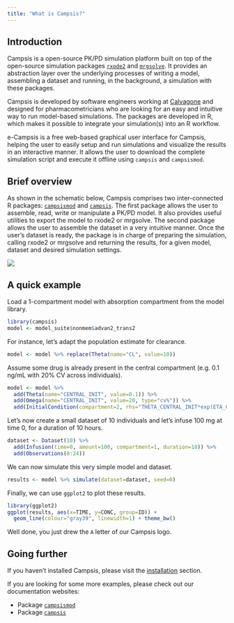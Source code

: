 ```yaml
---
title: "What is Campsis?"
---
```


## Introduction

Campsis is a open-source PK/PD simulation platform built on top of the open-source simulation packages [`rxode2`](https://github.com/nlmixr2/rxode2) and [`mrgsolve`](https://github.com/metrumresearchgroup/mrgsolve). It provides an abstraction layer over the underlying processes of writing a model, assembling a dataset and running, in the background, a simulation with these packages.   

Campsis is developed by software engineers working at [Calvagone](http://www.calvagone.com/) and designed for pharmacometricians who are looking for an easy and intuitive way to run model-based simulations.
The packages are developed in R, which makes it possible to integrate your simulation(s) into an R workflow.

e-Campsis is a free web-based graphical user interface for Campsis, helping the user to easily setup and run simulations and visualize the results in an interactive manner. It allows the user to download the complete simulation script and execute it offline using `campsis` and `campsismod`.

## Brief overview

As shown in the schematic below, Campsis comprises two inter-connected R packages: [`campsismod`](https://github.com/Calvagone/campsismod) and [`campsis`](https://github.com/Calvagone/campsis). The first package allows the user to assemble, read, write or manipulate a PK/PD model. It also provides useful utilities to export the model to rxode2 or mrgsolve. The second package allows the user to assemble the dataset in a very intuitive manner. Once the user's dataset is ready, the package is in charge of preparing the simulation, calling rxode2 or mrgsolve and returning the results, for a given model, dataset and desired simulation settings.

![](images/overview.png)

## A quick example

Load a 1-compartment model with absorption compartment from the model library.


```r
library(campsis)
model <- model_suite$nonmem$advan2_trans2
```

For instance, let's adapt the population estimate for clearance.

```r
model <- model %>% replace(Theta(name="CL", value=10))
```

Assume some drug is already present in the central compartment (e.g. 0.1 ng/mL with 20% CV across individuals).

```r
model <- model %>%
  add(Theta(name="CENTRAL_INIT", value=0.1)) %>%
  add(Omega(name="CENTRAL_INIT", value=20, type="cv%")) %>%
  add(InitialCondition(compartment=2, rhs="THETA_CENTRAL_INIT*exp(ETA_CENTRAL_INIT)*V"))
```

Let's now create a small dataset of 10 individuals and let's infuse 100 mg at time 0, for a duration of 10 hours.

```r
dataset <- Dataset(10) %>% 
  add(Infusion(time=0, amount=100, compartment=1, duration=10)) %>%
  add(Observations(0:24))
```

We can now simulate this very simple model and dataset.

```r
results <- model %>% simulate(dataset=dataset, seed=0)
```

Finally, we can use `ggplot2` to plot these results.

```r
library(ggplot2)
ggplot(results, aes(x=TIME, y=CONC, group=ID)) +
  geom_line(colour="gray39", linewidth=1) + theme_bw()
```

Well done, you just drew the `A` letter of our Campsis logo.

## Going further

If you haven't installed Campsis, please visit the [installation](./install.html) section.  

If you are looking for some more examples, please check out our documentation websites:

- Package [`campsismod`](https://calvagone.github.io/campsismod.doc/)
- Package [`campsis`](https://calvagone.github.io/campsis.doc/)
